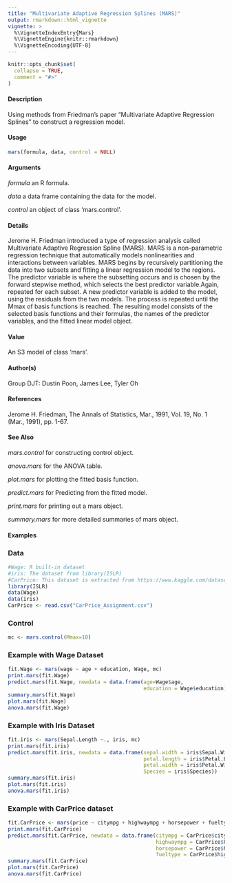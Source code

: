 ```yaml
---
title: "Multivariate Adaptive Regression Splines (MARS)"
output: rmarkdown::html_vignette
vignette: >
  %\VignetteIndexEntry{Mars}
  %\VignetteEngine{knitr::rmarkdown}
  %\VignetteEncoding{UTF-8}
---
```


```r
knitr::opts_chunk$set(
  collapse = TRUE,
  comment = "#>"
)
```

#### Description

Using methods from Friedman's paper "Multivariate Adaptive Regression Splines" to construct a regression model.

#### Usage

```r
mars(formula, data, control = NULL)
```

#### Arguments

  *formula*   an R formula.
  
  *data*      a data frame containing the data for the model.
  
  *control*   an object of class 'mars.control'.

#### Details

Jerome H. Friedman introduced a type of regression analysis called Multivariate Adaptive Regression Spline (MARS). MARS is a non-parametric regression technique that automatically models nonlinearities and interactions between variables. MARS begins by recursively partitioning the data into two subsets and fitting a linear regression model to the regions. The predictor variable is where the subsetting occurs and is chosen by the forward stepwise method, which selects the best predictor variable.Again, repeated for each subset. A new predictor variable is added to the model, using the residuals from the two models. The process is repeated until the Mmax of basis functions is reached. The resulting model consists of the selected basis functions and their formulas, the names of the predictor variables, and the fitted linear model object.

#### Value

An S3 model of class 'mars'.

#### Author(s)

Group DJT: Dustin Poon, James Lee, Tyler Oh

#### References

Jerome H. Friedman, The Annals of Statistics, Mar., 1991, Vol. 19, No. 1 (Mar., 1991), pp. 1-67.

#### See Also

  *mars.control*    for constructing control object.
  
  *anova.mars*      for the ANOVA table.
  
  *plot.mars*       for plotting the fitted basis function.
  
  *predict.mars*    for Predicting from the fitted model.
  
  *print.mars*      for printing out a mars object.
  
  *summary.mars*    for more detailed summaries of mars object.

#### Examples

### Data

```r
#Wage: R built-in dataset
#iris: The dataset from library(ISLR)
#CarPrice: This dataset is extracted from https://www.kaggle.com/datasets/hellbuoy/car-price-prediction
library(ISLR)
data(Wage)
data(iris)
CarPrice <- read.csv("CarPrice_Assignment.csv")
```

### Control
```r
mc <- mars.control(Mmax=10)
```

### Example with Wage Dataset
```r
fit.Wage <- mars(wage ~ age + education, Wage, mc)
print.mars(fit.Wage)
predict.mars(fit.Wage, newdata = data.frame(age=Wage$age,
                                            education = Wage$education))
summary.mars(fit.Wage)
plot.mars(fit.Wage)
anova.mars(fit.Wage)
```

### Example with Iris Dataset
```r
fit.iris <- mars(Sepal.Length ~., iris, mc)
print.mars(fit.iris)
predict.mars(fit.iris, newdata = data.frame(sepal.width = iris$Sepal.Width,
                                            petal.length = iris$Petal.Length,
                                            petal.width = iris$Petal.Width,
                                            Species = iris$Species))
summary.mars(fit.iris)
plot.mars(fit.iris)
anova.mars(fit.iris)
```

### Example with CarPrice dataset
```r
fit.CarPrice <- mars(price ~ citympg + highwaympg + horsepower + fueltype, CarPrice, mc)
print.mars(fit.CarPrice)
predict.mars(fit.CarPrice, newdata = data.frame(citympg = CarPrice$citympg,
                                                highwaympg = CarPrice$highwaympg,
                                                horsepower = CarPrice$highwaympg,
                                                fueltype = CarPrice$highwaympg))
summary.mars(fit.CarPrice)
plot.mars(fit.CarPrice)
anova.mars(fit.CarPrice)
```
